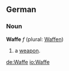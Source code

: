 ==German==
===Noun===
'''Waffe''' ''f'' (plural: [[Waffen]])

# a [[weapon]].

[[de:Waffe]]
[[io:Waffe]]